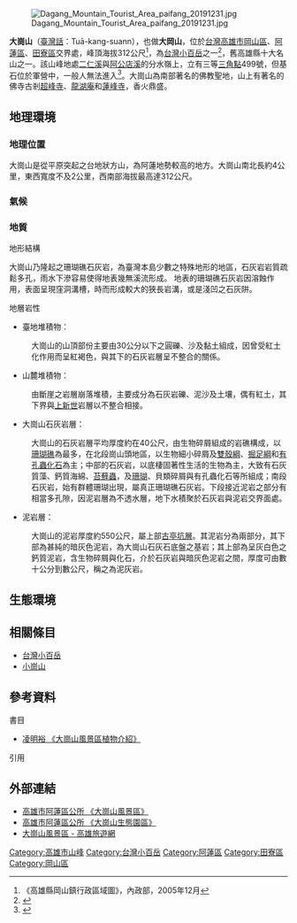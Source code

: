 {{Infobox Mountain
| 名稱 = 大崗山
| 照片 =  
| 照片說明 = 大崗山
| 海拔 = {{convert|312|m|ft|0}}
| 位置 = {{ROC-TW}}[[高雄市|高雄市]][[阿蓮區|阿蓮區]]
| 山脈 = 珊瑚礁石灰岩
| 相對高度 =
| 座標 = {{coord|22|51|37.1|N|120|20|54.9|E|}}
| 地形圖 =
| 類別 = 珊瑚礁石灰岩
| 年齡 =  
| 最近噴發 =  
| 首次登頂 =
| 最容易的攀登路線 =
| pushpin_map = Taiwan
| pushpin_map_caption = 大崗山的位置
| latd=22 |latm=51 |lats=37.1 |latNS=N
| longd=120 |longm=20 |longs=54.9 |longEW=E
}}
[[File:Dagang_Mountain_Tourist_Area_paifang_20191231.jpg|thumb]]

'''大崗山'''（[[臺灣話|臺灣話]]：Tuā-kang-suann），也做'''大岡山'''，位於[[台灣|台灣]][[高雄市|高雄市]][[岡山區|岡山區]]、[[阿蓮區|阿蓮區]]、[[田寮區|田寮區]]交界處，峰頂海拔312公尺<ref>《高雄縣岡山鎮行政區域圖》，內政部，2005年12月</ref>，為[[台灣小百岳|台灣小百岳]]之一<ref>{{Cite web |url=http://alpineclub.machinerytoday.com/tier/front/bin/ptlist.phtml?Category=100106550 |title=《台灣小百岳》，中華民國健行登山會官方網站 |access-date=2012-03-23 |archive-date=2012-04-18 |archive-url=https://web.archive.org/web/20120418133914/http://alpineclub.machinerytoday.com/tier/front/bin/ptlist.phtml?Category=100106550 |dead-url=yes }}</ref>，舊高雄縣十大名山之一。該山峰地處[[二仁溪|二仁溪]]與[[阿公店溪|阿公店溪]]的分水嶺上，立有三等[[三角點|三角點]]499號，但基石位於軍營中，一般人無法進入<ref>{{Cite web |url=http://www.yougoipay.com/kenny/w732/index.htm |title=《獨步山林間732：大崗山》，獨步山林間網站 |access-date=2012-03-23 |archive-url=https://web.archive.org/web/20111003064804/http://www.yougoipay.com/kenny/w732/index.htm |archive-date=2011-10-03 |dead-url=yes }}</ref>。大崗山為南部著名的佛教聖地，山上有著名的佛寺古剎[[超峰寺|超峰寺]]、[[龍湖庵|龍湖庵]]和[[蓮峰寺|蓮峰寺]]，香火鼎盛。

== 地理環境 ==

=== 地理位置 ===
大崗山是從平原突起之台地狀方山，為阿蓮地勢較高的地方。大崗山南北長約4公里，東西寬度不及2公里，西南部海拔最高達312公尺。

=== 氣候 ===

=== 地質 ===
;地形結構
大崗山乃隆起之珊瑚礁石灰岩，為臺灣本島少數之特殊地形的地區，石灰岩岩質疏鬆多孔，雨水下滲容易使得地表幾無溪流形成。 地表的珊瑚礁石灰岩因溶蝕作用，表面呈現窪洞溝槽，時而形成較大的狹長岩溝，或是淺凹之石灰阱。

;地層岩性
*臺地堆積物：
:大崗山的山頂部份主要由30公分以下之圓礫、沙及黏土組成，因曾受紅土化作用而呈紅褐色，與其下的石灰岩層呈不整合的關係。

*山麓堆積物：
:由斷崖之岩層崩落堆積，主要成分為石灰岩礫、泥沙及土壤，偶有紅土，其下界與[[上新世|上新世]]岩層以不整合相接。
   
*大崗山石灰岩層：
:大崗山的石灰岩層平均厚度約在40公尺，由生物碎屑組成的岩礁構成，以[[珊瑚礁|珊瑚礁]]為最多，在北段崗山頭地區，以生物細小碎屑及[[雙殼綱|雙殼綱]]、[[掘足綱|掘足綱]]和[[有孔蟲|有孔蟲]][[化石|化石]]為主；中部的石灰岩，以底棲固著性生活的生物為主，大致有石灰質藻、鈣質海綿、[[苔蘚蟲|苔蘚蟲]]，及[[珊瑚|珊瑚]]、貝類碎屑與有孔蟲化石等所組成；南段石灰岩，始有群體珊瑚出現，屬真正珊瑚礁石灰岩。下段接近泥岩之部分有相當多孔隙，因泥岩層為不透水層，地下水積聚於石灰岩與泥岩交界面處。

*泥岩層：
:大崗山的泥岩厚度約550公尺，屬上部[[古亭坑層|古亭坑層]]。其泥岩分為兩部分，其下部為甚純的暗灰色泥岩，為大崗山石灰石底盤之基岩；其上部為呈灰白色之鈣質泥岩，含生物碎屑與化石，介於石灰岩與暗灰色泥岩之間，厚度可由數十公分到數公尺，稱之為泥灰岩。

==生態環境==

==相關條目==
*[[台灣小百岳|台灣小百岳]]
*[[小崗山|小崗山]]

==參考資料==

;書目
* [http://www.kwbs.org.tw/magazine/data/294/P31-36.pdf?PHPSESSID=0004c65c694bdec74746adfa308198a8 凌明裕 《大崗山風景區植物介紹》] {{Wayback|url=http://www.kwbs.org.tw/magazine/data/294/P31-36.pdf?PHPSESSID=0004c65c694bdec74746adfa308198a8 |date=20220316124454 }} 

;引用
<div class="references-small">
<references />
</div>

==外部連結==
* [https://alian.kcg.gov.tw/cp.aspx?n=FC73C38D12A5F849 高雄市阿蓮區公所 《大崗山風景區》] {{Wayback|url=https://alian.kcg.gov.tw/cp.aspx?n=FC73C38D12A5F849 |date=20200929075234 }} 
* [https://alian.kcg.gov.tw/cp.aspx?n=5791BF9822CD0FD0 高雄市阿蓮區公所 《大崗山生態園區》] {{Wayback|url=https://alian.kcg.gov.tw/cp.aspx?n=5791BF9822CD0FD0 |date=20210227214243 }} 
* [https://khh.travel/zh-tw/attractions/detail/144 大崗山風景區 - 高雄旅遊網] {{Wayback|url=https://khh.travel/zh-tw/attractions/detail/144 |date=20200809084447 }}

[[Category:高雄市山峰|Category:高雄市山峰]]
[[Category:台灣小百岳|Category:台灣小百岳]]
[[Category:阿蓮區|Category:阿蓮區]]
[[Category:田寮區|Category:田寮區]]
[[Category:岡山區|Category:岡山區]]